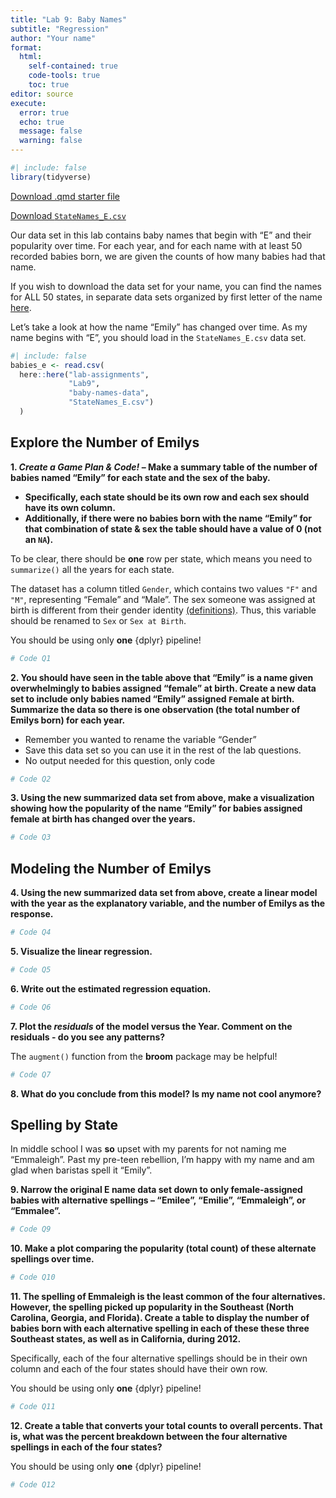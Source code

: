 ```yaml
---
title: "Lab 9: Baby Names"
subtitle: "Regression"
author: "Your name"
format: 
  html:
    self-contained: true
    code-tools: true
    toc: true
editor: source
execute: 
  error: true
  echo: true
  message: false
  warning: false
---
```


```r
#| include: false
library(tidyverse)
```

[Download .qmd starter file](Lab9-babynames.qmd)

[Download `StateNames_E.csv`]()

Our data set in this lab contains baby names that begin with "E" and their popularity over time. For each year, and for each name with at least 50 recorded babies born, we are given the counts of how many babies had that name.

::: callout-note
If you wish to download the data set for your name, you can find the names for ALL 50 states, in separate data sets organized by first letter of the name [here]().
:::

Let's take a look at how the name "Emily" has changed over time. As my name begins with "E", you should load in the `StateNames_E.csv` data set.

```r
#| include: false
babies_e <- read.csv(
  here::here("lab-assignments",
             "Lab9",
             "baby-names-data",
             "StateNames_E.csv")
  )
```

## Explore the Number of Emilys

**1. _Create a Game Plan & Code!_ -- Make a summary table of the number of babies named "Emily" for each state and the sex of the baby.**

  + **Specifically, each state should be its own row and each sex should have its own column.**
  + **Additionally, if there were no babies born with the name "Emily" for that combination of state & sex the table should have a value of 0 (not an `NA`).** 
  
::: callout-warning 
To be clear, there should be **one** row per state, which means you need to `summarize()` all the years for each state.
:::

::: callout-caution
The dataset has a column titled `Gender`, which contains two values `"F"` and `"M"`, representing "Female" and "Male". The sex someone was assigned at birth is different from their gender identity [(definitions)](https://www.plannedparenthood.org/learn/gender-identity/sex-gender-identity). Thus, this variable should be renamed to `Sex` or `Sex at Birth`.

You should be using only **one** {dplyr} pipeline!
:::

<!-- Insert your game plan sketch with markdown code here -->

```r
# Code Q1
```

**2. You should have seen in the table above that "Emily" is a name given overwhelmingly to babies assigned "female" at birth. Create a new data set to include only babies named "Emily" assigned `F`emale at birth. Summarize the data so there is one observation (the total number of Emilys born) for each year.**

::: callout-note
+ Remember you wanted to rename the variable "Gender"
+ Save this data set so you can use it in the rest of the lab questions.
+ No output needed for this question, only code
:::

```r
# Code Q2
```

**3. Using the new summarized data set from above, make a visualization showing how the popularity of the name "Emily" for babies assigned female at birth has changed over the years.**

```r
# Code Q3
```

## Modeling the Number of Emilys

**4. Using the new summarized data set from above, create a linear model with the year as the explanatory variable, and the number of Emilys as the response.**

```r
# Code Q4
```

**5. Visualize the linear regression.**

```r
# Code Q5
```

**6. Write out the estimated regression equation.**

```r
# Code Q6
```

<!-- Equation for Q6 -->

**7. Plot the _residuals_ of the model versus the Year. Comment on the residuals - do you see any patterns?**

::: callout-tip
The `augment()` function from the **broom** package may be helpful!
:::

```r
# Code Q7
```

**8. What do you conclude from this model? Is my name not cool anymore?**

<!-- Q8 answer -->

## Spelling by State

In middle school I was **so** upset with my parents for not naming me "Emmaleigh". Past my pre-teen rebellion, I'm happy with my name and am glad when baristas spell it "Emily".

**9. Narrow the original E name data set down to only female-assigned babies with alternative spellings -- "Emilee", "Emilie", "Emmaleigh", or "Emmalee".**

```r
# Code Q9
```

**10. Make a plot comparing the popularity (total count) of these alternate spellings over time.**

```r
# Code Q10
```

**11. The spelling of Emmaleigh is the least common of the four alternatives. However, the spelling picked up popularity in the Southeast (North Carolina, Georgia, and Florida). Create a table to display the number of babies born with each alternative spelling in each of these these three Southeast states, as well as in California, during 2012.**

::: callout-warning
Specifically, each of the four alternative spellings should be in their own column and each of the four states should have their own row.
:::

::: callout-caution
You should be using only **one** {dplyr} pipeline!
:::

```r
# Code Q11
```


**12. Create a table that converts your total counts to overall percents. That is, what was the percent breakdown between the four alternative spellings in each of the four states?**

::: callout-caution
You should be using only **one** {dplyr} pipeline!
:::

```r
# Code Q12
```